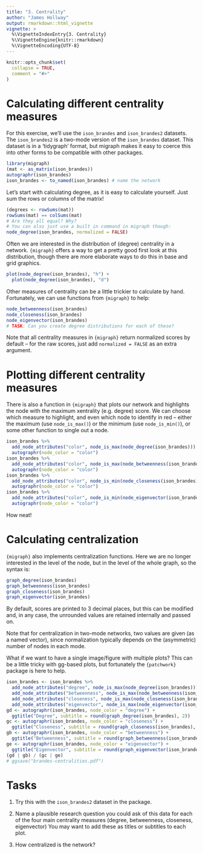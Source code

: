 ```yaml
---
title: "3. Centrality"
author: "James Hollway"
output: rmarkdown::html_vignette
vignette: >
  %\VignetteIndexEntry{3. Centrality}
  %\VignetteEngine{knitr::rmarkdown}
  %\VignetteEncoding{UTF-8}
---
```


```r
knitr::opts_chunk$set(
  collapse = TRUE,
  comment = "#>"
)
```

# Calculating different centrality measures

For this exercise, we'll use the `ison_brandes` and `ison_brandes2` datasets.
The `ison_brandes2` is a two-mode version of the `ison_brandes` dataset.
This dataset is in a 'tidygraph' format, 
but migraph makes it easy to coerce this into other forms
to be compatible with other packages.

```r
library(migraph)
(mat <- as_matrix(ison_brandes))
autographr(ison_brandes)
ison_brandes <- to_named(ison_brandes) # name the network
```

Let's start with calculating degree, as it is easy to calculate yourself.
Just sum the rows or columns of the matrix!

```r
(degrees <- rowSums(mat))
rowSums(mat) == colSums(mat)
# Are they all equal? Why?
# You can also just use a built in command in migraph though:
node_degree(ison_brandes, normalized = FALSE)
```

Often we are interested in the distribution of (degree) centrality in a network.
`{migraph}` offers a way to get a pretty good first look at this distribution,
though there are more elaborate ways to do this in base and grid graphics.

```r
plot(node_degree(ison_brandes), "h") +
  plot(node_degree(ison_brandes), "d")
```

Other measures of centrality can be a little trickier to calculate by hand.
Fortunately, we can use functions from `{migraph}` to help:

```r
node_betweenness(ison_brandes)
node_closeness(ison_brandes)
node_eigenvector(ison_brandes)
# TASK: Can you create degree distributions for each of these?
```

Note that all centrality measures in `{migraph}` return normalized
scores by default -- 
for the raw scores, just add `normalized = FALSE` as an extra argument.

# Plotting different centrality measures

There is also a function in `{migraph}` that plots our network 
and highlights the node with the maximum xentrality (e.g. degree) score.
We can choose which measure to highlight,
and even which node to identify in red -- either the maximum (use `node_is_max()`)
or the minimum (use `node_is_min()`), or some other function to single out a node.

```r
ison_brandes %>%
  add_node_attributes("color", node_is_max(node_degree(ison_brandes))) %>%
  autographr(node_color = "color")
ison_brandes %>%
  add_node_attributes("color", node_is_max(node_betweenness(ison_brandes))) %>%
  autographr(node_color = "color")
ison_brandes %>%
  add_node_attributes("color", node_is_min(node_closeness(ison_brandes))) %>%
  autographr(node_color = "color")
ison_brandes %>%
  add_node_attributes("color", node_is_min(node_eigenvector(ison_brandes))) %>%
  autographr(node_color = "color")
```

How neat!

# Calculating centralization

`{migraph}` also implements centralization functions.
Here we are no longer interested in the level of the node,
but in the level of the whole graph, so the syntax is:

```r
graph_degree(ison_brandes)
graph_betweenness(ison_brandes)
graph_closeness(ison_brandes)
graph_eigenvector(ison_brandes)
```

By default, scores are printed to 3 decimal places,
but this can be modified and, in any case, 
the unrounded values are retained internally and passed on.

Note that for centralization in two-mode networks,
two values are given (as a named vector),
since normalization typically depends on the (asymmetric)
number of nodes in each mode.

What if we want to have a single image/figure with multiple plots?
This can be a little tricky with gg-based plots,
but fortunately the `{patchwork}` package is here to help.

```r
ison_brandes <- ison_brandes %>%
  add_node_attributes("degree", node_is_max(node_degree(ison_brandes))) %>%
  add_node_attributes("betweenness", node_is_max(node_betweenness(ison_brandes))) %>%
  add_node_attributes("closeness", node_is_max(node_closeness(ison_brandes))) %>%
  add_node_attributes("eigenvector", node_is_max(node_eigenvector(ison_brandes)))
gd <- autographr(ison_brandes, node_color = "degree") + 
  ggtitle("Degree", subtitle = round(graph_degree(ison_brandes), 2))
gc <- autographr(ison_brandes, node_color = "closeness") + 
  ggtitle("Closeness", subtitle = round(graph_closeness(ison_brandes), 2))
gb <- autographr(ison_brandes, node_color = "betweenness") + 
  ggtitle("Betweenness", subtitle = round(graph_betweenness(ison_brandes), 2))
ge <- autographr(ison_brandes, node_color = "eigenvector") + 
  ggtitle("Eigenvector", subtitle = round(graph_eigenvector(ison_brandes), 2))
(gd | gb) / (gc | ge)
# ggsave("brandes-centralities.pdf")
```

# Tasks
1. Try this with the `ison_brandes2` dataset in the package.

2. Name a plausible research question you could ask of this data
for each of the four main centrality measures
(degree, betweenness, closeness, eigenvector)
You may want to add these as titles or subtitles to each plot.

3. How centralized is the network?
